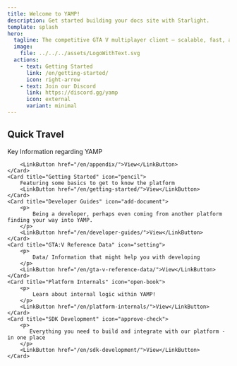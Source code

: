 ```yaml
---
title: Welcome to YAMP!
description: Get started building your docs site with Starlight.
template: splash
hero:
  tagline: The competitive GTA V multiplayer client — scalable, fast, and built for performance.
  image:
    file: ../../../assets/LogoWithText.svg
  actions:
    - text: Getting Started
      link: /en/getting-started/
      icon: right-arrow
    - text: Join our Discord
      link: https://discord.gg/yamp
      icon: external
      variant: minimal
---
```



## Quick Travel

<CardGrid>
  <Card title="Appendix" icon="seti:folder">
        Key Information regarding YAMP

        <LinkButton href="/en/appendix/">View</LinkButton>
	</Card>
	<Card title="Getting Started" icon="pencil">
        Featuring some basics to get to know the platform
        <LinkButton href="/en/getting-started/">View</LinkButton>
	</Card>
	<Card title="Developer Guides" icon="add-document">
        <p>
            Being a developer, perhaps even coming from another platform finding your way into YAMP.
        </p>
        <LinkButton href="/en/developer-guides/">View</LinkButton>
	</Card>
	<Card title="GTA:V Reference Data" icon="setting">
		<p>
            Data/ Information that might help you with developing
        </p>
        <LinkButton href="/en/gta-v-reference-data/">View</LinkButton>
	</Card>
	<Card title="Platform Internals" icon="open-book">
        <p>
            Learn about internal logic within YAMP! 
        </p>
        <LinkButton href="/en/platform-internals/">View</LinkButton>
	</Card>
    <Card title="SDK Development" icon="approve-check">
        <p>
           Everything you need to build and integrate with our platform - in one place
        </p>
        <LinkButton href="/en/sdk-development/">View</LinkButton>
    </Card>
</CardGrid>
